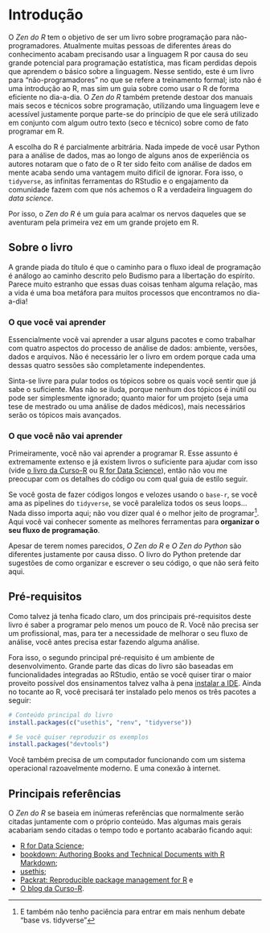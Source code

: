 # Introdução {#introducao}

O *Zen do R* tem o objetivo de ser um livro sobre programação para
não-programadores. Atualmente muitas pessoas de diferentes áreas do conhecimento
acabam precisando usar a linguagem R por causa do seu grande potencial para
programação estatística, mas ficam perdidas depois que aprendem o básico sobre a
linguagem. Nesse sentido, este é um livro para "não-programadores" no que se
refere a treinamento formal; isto não é uma introdução ao R, mas sim um guia
sobre como usar o R de forma eficiente no dia-a-dia. O *Zen do R* também
pretende destoar dos manuais mais secos e técnicos sobre programação, utilizando
uma linguagem leve e acessível justamente porque parte-se do princípio de que
ele será utilizado em conjunto com algum outro texto (seco e técnico) sobre como
de fato programar em R.

A escolha do R é parcialmente arbitrária. Nada impede de você usar Python para
a análise de dados, mas ao longo de alguns anos de experiência os autores
notaram que o fato de o R ter sido feito com análise de dados em mente acaba
sendo uma vantagem muito difícil de ignorar. Fora isso, o `tidyverse`, as
infinitas ferramentas do RStudio e o engajamento da comunidade fazem com que
nós achemos o R a verdadeira linguagem do *data science*.

Por isso, o *Zen do R* é um guia para acalmar os nervos daqueles que se
aventuram pela primeira vez em um grande projeto em R.

## Sobre o livro

A grande piada do título é que o caminho para o fluxo ideal de programação é
análogo ao caminho descrito pelo Budismo para a libertação do espírito.
Parece muito estranho que essas duas coisas tenham alguma relação, mas a vida
é uma boa metáfora para muitos processos que encontramos no dia-a-dia!

### O que você vai aprender

Essencialmente você vai aprender a usar alguns pacotes e como trabalhar com
quatro aspectos do processo de análise de dados: ambiente, versões, dados e
arquivos. Não é necessário ler o livro em ordem porque cada uma dessas quatro
sessões são completamente independentes.

Sinta-se livre para pular todos os tópicos sobre os quais você sentir que já
sabe o suficiente. Mas não se iluda, porque nenhum dos tópicos é inútil ou pode
ser simplesmente ignorado; quanto maior for um projeto (seja uma tese de
mestrado ou uma análise de dados médicos), mais necessários serão os tópicos
mais avançados.

### O que você não vai aprender

Primeiramente, você não vai aprender a programar R. Esse assunto é extremamente
extenso e já existem livros o suficiente para ajudar com isso (vide [o livro da
Curso-R](https://livro.curso-r.com/) ou [R for Data
Science](https://r4ds.had.co.nz/)), então não vou me preocupar com os detalhes
do código ou com qual guia de estilo seguir.

Se você gosta de fazer códigos longos e velozes usando o `base-r`, se você ama
as pipelines do `tidyverse`, se você paraleliza todos os seus loops... Nada
disso importa aqui; não vou dizer qual é o melhor jeito de programar^[E também
não tenho paciência para entrar em mais nenhum debate "base vs. tidyverse"].
Aqui você vai conhecer somente as melhores ferramentas para **organizar o seu
fluxo de programação**.

Apesar de terem nomes parecidos, *O Zen do R* e *O Zen do Python* são diferentes
justamente por causa disso. O livro do Python pretende dar sugestões de como
organizar e escrever o seu código, o que não será feito aqui.

## Pré-requisitos

Como talvez já tenha ficado claro, um dos principais pré-requisitos deste livro
é saber a programar pelo menos um pouco de R. Você não precisa ser um
profissional, mas, para ter a necessidade de melhorar o seu fluxo de análise,
você antes precisa estar fazendo alguma análise.

Fora isso, o segundo principal pré-requisito é um ambiente de desenvolvimento.
Grande parte das dicas do livro são baseadas em funcionalidades integradas ao
RStudio, então se você quiser tirar o maior proveito possível dos ensinamentos
talvez valha à pena
[instalar a IDE](https://www.rstudio.com/products/rstudio/download/). Ainda
no tocante ao R, você precisará ter instalado pelo menos os três pacotes a
seguir:

```r
# Conteúdo principal do livro
install.packages(c("usethis", "renv", "tidyverse"))

# Se você quiser reproduzir os exemplos
install.packages("devtools")
```

Você também precisa de um computador funcionando com um sistema operacional
razoavelmente moderno. E uma conexão à internet.

## Principais referências

O *Zen do R* se baseia em inúmeras referências que normalmente serão citadas
juntamente com o próprio conteúdo. Mas algumas mais gerais acabariam sendo
citadas o tempo todo e portanto acabarão ficando aqui:

- [R for Data Science](https://r4ds.had.co.nz/);
- [bookdown: Authoring Books and Technical Documents with R Markdown](https://bookdown.org/yihui/bookdown/);
- [usethis](https://usethis.r-lib.org/);
- [Packrat: Reproducible package management for R](https://rstudio.github.io/packrat/) e
- [O blog da Curso-R](https://www.curso-r.com/blog/).
